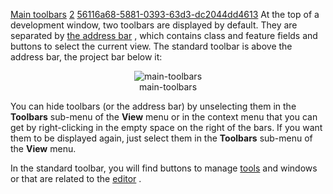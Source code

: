 [[Property:title|Main toolbars]]
[[Property:weight|2]]
[[Property:uuid|56116a68-5881-0393-63d3-dc2044dd4613]]
At the top of a development window, two toolbars are displayed by default. They are separated by [[Main address bar|the address bar]] , which contains class and feature fields and buttons to select the current view. The standard toolbar is above the address bar, the project bar below it: 
<center> [[Image:main-toolbars]]  </center>

You can hide toolbars (or the address bar) by unselecting them in the '''Toolbars''' sub-menu of the '''View''' menu or in the context menu that you can get by right-clicking in the empty space on the right of the bars. If you want them to be displayed again, just select them in the '''Toolbars''' sub-menu of the '''View''' menu. 

In the standard toolbar, you will find buttons to manage [[Browsing tools|tools]]  and windows or that are related to the [[EiffelStudio Editor Introduction|editor]] . <br/>


{{note|For both toolbars, it is possible to choose which buttons are displayed and which ones are not. See the [[Toolbar customization|Toolbars customization page]]  for more information. }}




